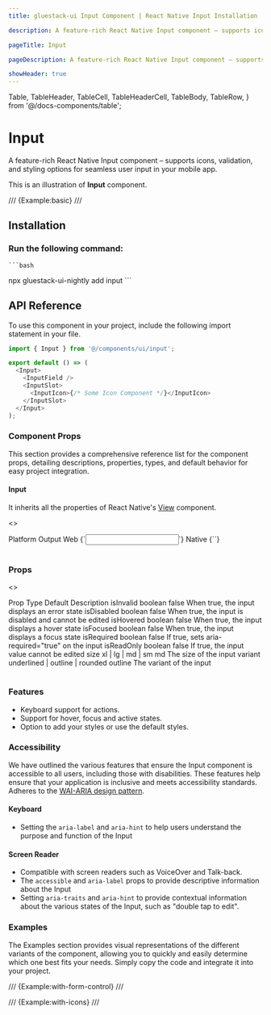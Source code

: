 ```yaml
---
title: gluestack-ui Input Component | React Native Input Installation

description: A feature-rich React Native Input component – supports icons, validation, and styling options for seamless user input in your mobile app.

pageTitle: Input

pageDescription: A feature-rich React Native Input component – supports icons, validation, and styling options for seamless user input in your mobile app.

showHeader: true
---
```


  Table,
  TableHeader,
  TableCell,
  TableHeaderCell,
  TableBody,
  TableRow,
} from '@/docs-components/table';

# Input

A feature-rich React Native Input component – supports icons, validation, and styling options for seamless user input in your mobile app.

This is an illustration of **Input** component.

/// {Example:basic} ///

## Installation

### Run the following command:
    ```bash
   npx gluestack-ui-nightly add input
    ```
<ManualInstallationNote />

## API Reference

To use this component in your project, include the following import statement in your file.

```ts
import { Input } from '@/components/ui/input';
```

```ts
export default () => (
  <Input>
    <InputField />
    <InputSlot>
      <InputIcon>{/* Some Icon Component */}</InputIcon>
    </InputSlot>
  </Input>
);
```

### Component Props

This section provides a comprehensive reference list for the component props, detailing descriptions, properties, types, and default behavior for easy project integration.

#### Input

It inherits all the properties of React Native's [View](https://reactnative.dev/docs/view) component.

<>
  <Table>
    <TableHeader>
      <TableRow>
        <TableHeaderCell>Platform</TableHeaderCell>
        <TableHeaderCell>Output</TableHeaderCell>
      </TableRow>
    </TableHeader>
    <TableBody>
      <TableRow>
        <TableCell>
          <InlineCode>Web</InlineCode>
        </TableCell>
        <TableCell>{`<input />`}</TableCell>
      </TableRow>
      <TableRow>
        <TableCell>
          <InlineCode>Native</InlineCode>
        </TableCell>
        <TableCell>{`<TextInput />`}</TableCell>
      </TableRow>
    </TableBody>
  </Table>
</>

### Props

<>
  <Table>
    <TableHeader>
      <TableRow>
        <TableHeaderCell>Prop</TableHeaderCell>
        <TableHeaderCell>Type</TableHeaderCell>
        <TableHeaderCell>Default</TableHeaderCell>
        <TableHeaderCell>Description</TableHeaderCell>
      </TableRow>
    </TableHeader>
    <TableBody>
      <TableRow>
        <TableCell>
          <InlineCode>isInvalid</InlineCode>
        </TableCell>
        <TableCell>boolean</TableCell>
        <TableCell>false</TableCell>
        <TableCell>When true, the input displays an error state</TableCell>
      </TableRow>
      <TableRow>
        <TableCell>
          <InlineCode>isDisabled</InlineCode>
        </TableCell>
        <TableCell>boolean</TableCell>
        <TableCell>false</TableCell>
        <TableCell>
          When true, the input is disabled and cannot be edited
        </TableCell>
      </TableRow>
      <TableRow>
        <TableCell>
          <InlineCode>isHovered</InlineCode>
        </TableCell>
        <TableCell>boolean</TableCell>
        <TableCell>false</TableCell>
        <TableCell>When true, the input displays a hover state</TableCell>
      </TableRow>
      <TableRow>
        <TableCell>
          <InlineCode>isFocused</InlineCode>
        </TableCell>
        <TableCell>boolean</TableCell>
        <TableCell>false</TableCell>
        <TableCell>When true, the input displays a focus state</TableCell>
      </TableRow>
      <TableRow>
        <TableCell>
          <InlineCode>isRequired</InlineCode>
        </TableCell>
        <TableCell>boolean</TableCell>
        <TableCell>false</TableCell>
        <TableCell>If true, sets aria-required="true" on the input</TableCell>
      </TableRow>
      <TableRow>
        <TableCell>
          <InlineCode>isReadOnly</InlineCode>
        </TableCell>
        <TableCell>boolean</TableCell>
        <TableCell>false</TableCell>
        <TableCell>If true, the input value cannot be edited</TableCell>
      </TableRow>
      <TableRow>
        <TableCell>
          <InlineCode>size</InlineCode>
        </TableCell>
        <TableCell>xl | lg | md | sm</TableCell>
        <TableCell>md</TableCell>
        <TableCell>The size of the input</TableCell>
      </TableRow>
      <TableRow>
        <TableCell>
          <InlineCode>variant</InlineCode>
        </TableCell>
        <TableCell>underlined | outline | rounded</TableCell>
        <TableCell>outline</TableCell>
        <TableCell>The variant of the input</TableCell>
      </TableRow>
    </TableBody>
  </Table>
</>

### Features

- Keyboard support for actions.
- Support for hover, focus and active states.
- Option to add your styles or use the default styles.

### Accessibility

We have outlined the various features that ensure the Input component is accessible to all users, including those with disabilities. These features help ensure that your application is inclusive and meets accessibility standards. Adheres to the [WAI-ARIA design pattern](https://www.w3.org/TR/wai-aria-1.2/#textbox).

#### Keyboard

- Setting the `aria-label` and `aria-hint` to help users understand the purpose and function of the Input

#### Screen Reader

- Compatible with screen readers such as VoiceOver and Talk-back.
- The `accessible` and `aria-label` props to provide descriptive information about the Input
- Setting `aria-traits` and `aria-hint` to provide contextual information about the various states of the Input, such as "double tap to edit".

### Examples

The Examples section provides visual representations of the different variants of the component, allowing you to quickly and easily determine which one best fits your needs. Simply copy the code and integrate it into your project.

/// {Example:with-form-control} ///

/// {Example:with-icons} ///
